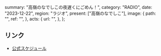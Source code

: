   summary: "高嶺のなでしこの夜遅くにごめん！",
  category: "RADIO",
  date: "2023-12-22",
  region: "ラジオ",
  present: ["高嶺のなでしこ"],
  image: {
    path: "",
    ref: "",
  },
  acts: {
    url: "",
  },
};

## リンク

- [公式スケジュール](https://takanenonadeshiko.jp/?p=1009)
